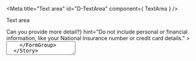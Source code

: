 <!-- Global imports -->

<!-- Local imports -->

<Meta title="Text area" id="D-TextArea" component={ TextArea } />

<Heading size="xl" caption="Components">Text area</Heading>

<Canvas>
  <Story name="Default">
    <FormGroup
      id="default"
      label={<Heading size="l">Can you provide more detail?</Heading>}
      hint="Do not include personal or financial information, like your National Insurance number or credit card details."
    >
      <TextArea id="default" fieldId="default" />
    </FormGroup>
  </Story>
</Canvas>

<Details summary="Properties" className="no-indent">
  <ArgsTable of={ TextArea } />
</Details>

# When to use this component
Use the textarea component when you need to let users enter an amount of text that's longer than a single line.

# When not to use this component
Users can find open-ended questions difficult to answer.
It might be better to break up one complex question into a series of simple ones,
for example where users can select from options using <Link href="./?path=/docs/d-radios--radios">radios</Link>.

### If you need to ask an open question
Do not use the textarea component if you need to let users enter shorter answers no longer than a single line,
such as a phone number or name. In this case, you should use the <Link href="./?path=/docs/d-textinput--default-story">text input</Link>
component.

# How it works
You must label textareas. Placeholder text is not a suitable substitute for a label,
as it disappears when users click inside the textarea.

Labels must be aligned above the textarea they refer to. They should be short,
direct and written in sentence case. Do not use colons at the end of labels.

<Alert heading="Labels and hints">
Everything to do with labels and hints is handled by the <Link href="./?path=/docs/internal-form-group--default-story">form group</Link> component,
rather than by the text area component itself.
</Alert>

<Canvas>
  <Story name="More detail">
    <FormGroup
      id="more-detail"
      label={<Heading size="l">Can you provide more detail?</Heading>}
      hint="Do not include personal or financial information, like your National Insurance number or credit card details."
    >
      <TextArea id="more-detail" fieldId="more-detail" />
    </FormGroup>
  </Story>
</Canvas>

## Use appropriately-sized textareas
Make the height of a textarea proportional to the amount of text you expect users to enter.
You can set the height of a textarea by by specifying the `rows` attribute. If you do not
specify the `rows` attribute, it will default to 5 rows.

<Canvas>
  <Story name="More rows">
    <FormGroup
      id="more-rows"
      label={<Heading size="l">Can you provide more detail?</Heading>}
      hint="Do not include personal or financial information, like your National Insurance number or credit card details."
    >
      <TextArea id="more-rows" fieldId="more-rows" rows="8" />
    </FormGroup>
  </Story>
</Canvas>

### Do not disable copy and paste
Users will often need to copy and paste information into a textarea, so do not stop them from doing this.

### If you're asking more than one question on the page
If you're asking more than one question on the page, do not set the contents of the `<label>`
as the page heading.
Read more about <Link target="multiple-questions" href="https://design-system.service.gov.uk/patterns/question-pages/#asking-multiple-questions-on-a-page">asking multiple questions on question pages</Link>.

<Canvas>
  <Story name="Multiple questions">
    <FormGroup
      id="multiple-questions"
      label="Can you provide more detail?"
      required={true}
    >
      <TextArea id="multiple-questions" fieldId="multiple-questions" />
    </FormGroup>
  </Story>
</Canvas>

### Limiting the number of characters
If there's a good reason to limit the number of characters users can enter, you can use
the <Link target="character-count" href="https://design-system.service.gov.uk/components/character-count/">character count</Link> component.

### Error messages
Error messages should be styled like this:

<Canvas>
  <Story name="Error messages">
    <FormGroup
      id="error"
      label={<Heading size="l">Can you provide more detail?</Heading>}
      hint="Do not include personal or financial information, like your National Insurance number or credit card details."
      required={true}
      error="Enter more detail"
    >
      <TextArea id="error" fieldId="error" error="Enter more detail" />
    </FormGroup>
  </Story>
</Canvas>

Make sure errors follow the guidance in error message and have specific error messages for specific error states.

### If the input is empty
Say 'Enter [whatever it is]'.<br />
For example, 'Enter summary'.

### If the input is too long
Say '[whatever it is] must be [number] characters or fewer'.<br />
For example, 'Summary must be 400 characters or fewer'.

### If the input is too short
Say '[whatever it is] must be [number] characters or more'.<br />
For example, 'Summary must be 10 characters or more'.

### If the input is too long or too short
Say '[whatever it is] must be between [number] and [number] characters'.<br />
For example, 'Summary must be between 10 and 400 characters'.

### If the input uses characters that are not allowed and you know what the characters are
Say '[whatever it is] must not include [characters]'.<br />
For example, 'Summary must not include è and £'.

### If the input uses characters that are not allowed and you do not know what the characters are
Say '[whatever it is] must only include [list of allowed characters]'.<br />
For example, 'Summary must only include letters a to z, hyphens, spaces and apostrophes.

# Other variants

### Readonly
Use a readonly "textarea" when you want to show the user what they have entered but do not
want them to be able to edit the contents in that circumstance - for example,
on a <Link target="check-answers" href="https://design-system.service.gov.uk/patterns/check-answers/">Check your answers</Link> page.

<Alert heading="Compared to disabled components">
You should prefer readonly variants over disabled ones, except where your user research specifically
shows that disabled components aid user comprehension in your particular usage.
</Alert>

<Canvas>
  <Story name="Readonly">
    <FormGroup
      id="readonly"
      label={<Heading size="l">Can you provide more detail?</Heading>}
    >
      <TextArea id="readonly" fieldId="readonly" readonly={true} value="Here is some content entered before it was made readonly." />
    </FormGroup>
  </Story>
</Canvas>

### Disabled
Use a disabled textarea only where your user research specifically shows that doing so aids user comprehension
in your particular usage - otherwise, use the readonly variant.

<Canvas>
  <Story name="Disabled">
    <FormGroup
      id="disabled"
      label={<Heading size="l">Can you provide more detail?</Heading>}
      hint="Do not include personal or financial information, like your National Insurance number or credit card details."
    >
      <TextArea id="disabled" fieldId="disabled" disabled={true} value="Here is some content entered before it was disabled." />
    </FormGroup>
  </Story>
</Canvas>
